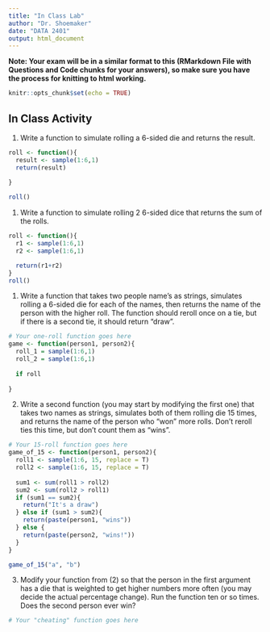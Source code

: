 ---
title: "In Class Lab"
author: "Dr. Shoemaker"
date: "DATA 2401"
output: html_document
---
**Note: Your exam will be in a similar format to this (RMarkdown File with Questions and Code chunks for your answers), so make sure you have the process for knitting to html working.** 

```{r setup, include=FALSE}
knitr::opts_chunk$set(echo = TRUE)
```

## In Class Activity 

1. Write a function to simulate rolling a 6-sided die and returns the result.

```{r}

roll <- function(){
  result <- sample(1:6,1)
  return(result)
  
}

roll()

```



1. Write a function to simulate rolling 2 6-sided dice that returns the sum of the rolls. 

```{r}

roll <- function(){
  r1 <- sample(1:6,1)
  r2 <- sample(1:6,1)

  return(r1+r2)
}
roll()

```


1. Write a function that takes two people name's as strings, simulates rolling a 6-sided die for each of the names, then returns the name of the person with the higher roll. The function should reroll once on a tie, but if there is a second tie, it should return "draw". 

```{r}
# Your one-roll function goes here
game <- function(person1, person2){
  roll_1 = sample(1:6,1)
  roll_2 = sample(1:6,1)
  
  if roll
                  
}

```


2. Write a second function (you may start by modifying the first one) that takes two names as strings, simulates both of them rolling die 15 times, and returns the name of the person who "won" more rolls. Don't reroll ties this time, but don't count them as "wins". 

```{r}
# Your 15-roll function goes here
game_of_15 <- function(person1, person2){
  roll1 <- sample(1:6, 15, replace = T)
  roll2 <- sample(1:6, 15, replace = T)
 
  sum1 <- sum(roll1 > roll2)
  sum2 <- sum(roll2 > roll1)
  if (sum1 == sum2){
    return("It's a draw")
  } else if (sum1 > sum2){
    return(paste(person1, "wins"))
  } else {
    return(paste(person2, "wins!"))
  }
}

game_of_15("a", "b")

```


3. Modify your function from (2) so that the person in the first argument has a die that is weighted to get higher numbers more often (you may decide the actual percentage change). Run the function ten or so times. Does the second person ever win?

```{r}
# Your "cheating" function goes here
```

